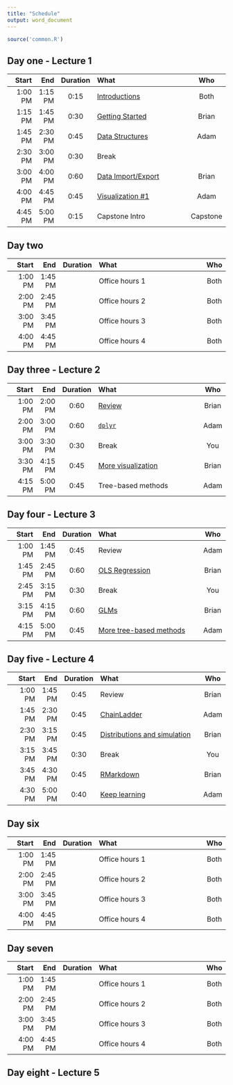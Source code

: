 ```yaml
---
title: "Schedule"
output: word_document
---
```


```r
source('common.R')
```

## Day one - Lecture 1

| Start        | End      | Duration | What                                                | Who      |
|-------------:|---------:|:--------:|:----------------------------------------------------|:--------:|
|  1:00 PM     |  1:15 PM	|  0:15	   | [Introductions](01_01_rstudio_intro.html)           | Both     | 
|  1:15 PM     |  1:45 PM	|  0:30    | [Getting Started](01_01_rstudio_intro.html#lets-get-started) | Brian    | 
|  1:45 PM     |  2:30 PM	|  0:45    | [Data Structures](01_02_data_structures_full.html)	 | Adam     | 
|  2:30 PM     |  3:00 PM	|  0:30    | Break	                                             |          | 
|  3:00 PM     |  4:00 PM	|  0:60	   | [Data Import/Export](01_03_data_import_export.html) | Brian    | 
|  4:00 PM     |  4:45 PM	|  0:45	   | [Visualization #1](01_04_visualization_1_full.html) | Adam     | 
|  4:45 PM     |  5:00 PM	|  0:15	   | Capstone Intro                                      | Capstone | 

## Day two

| Start        | End      | Duration | What                                                | Who      |
|-------------:|---------:|:--------:|:----------------------------------------------------|:--------:|
|  1:00 PM     |  1:45 PM	|  	       | Office hours 1                                      | Both     | 
|  2:00 PM     |  2:45 PM	|  	       | Office hours 2                                      | Both     | 
|  3:00 PM     |  3:45 PM	|  	       | Office hours 3                                      | Both     | 
|  4:00 PM     |  4:45 PM	|  	       | Office hours 4                                      | Both     | 

## Day three - Lecture 2

| Start        | End      | Duration | What                                                | Who      |
|-------------:|---------:|:--------:|:----------------------------------------------------|:--------:|
|  1:00 PM     |  2:00 PM	|  0:60	   | [Review](02_01_day_one_review.html)                 | Brian    | 
|  2:00 PM     |  3:00 PM	|  0:60    | [`dplyr`](02_02_TBD.html)                           | Adam     | 
|  3:00 PM     |  3:30 PM	|  0:30    | Break	                                             | You      | 
|  3:30 PM     |  4:15 PM	|  0:45	   | [More visualization](02_03_more_visualization.html) | Brian    | 
|  4:15 PM     |  5:00 PM	|  0:45	   | Tree-based methods                                  | Adam     | 

## Day four - Lecture 3

| Start        | End      | Duration | What                                                | Who      |
|-------------:|---------:|:--------:|:----------------------------------------------------|:--------:|
|  1:00 PM     |  1:45 PM	|  0:45	   | Review                                              | Adam     | 
|  1:45 PM     |  2:45 PM	|  0:60    | [OLS Regression](03_01_regression.html)             | Brian    | 
|  2:45 PM     |  3:15 PM	|  0:30    | Break	                                             | You      | 
|  3:15 PM     |  4:15 PM	|  0:60	   | [GLMs](03_03_glms.html)                             | Brian    | 
|  4:15 PM     |  5:00 PM	|  0:45	   | [More tree-based methods]()                         | Adam     | 

## Day five - Lecture 4

| Start        | End      | Duration | What                                            | Who      |
|-------------:|---------:|:--------:|:------------------------------------------------|:--------:|
|  1:00 PM     |  1:45 PM	|  0:45	   | Review                                          | Brian    | 
|  1:45 PM     |  2:30 PM	|  0:45    | [ChainLadder](04_02_TBD.html)                   | Adam     | 
|  2:30 PM     |  3:15 PM	|  0:45    | [Distributions and simulation](04_03_distributions_simulation.html) | Brian    | 
|  3:15 PM     |  3:45 PM	|  0:30    | Break	                                         | You      | 
|  3:45 PM     |  4:30 PM	|  0:45	   | [RMarkdown](04_04_rmarkdown.html)               | Brian    | 
|  4:30 PM     |  5:00 PM	|  0:40	   | [Keep learning]()                               | Adam     | 

## Day six

| Start        | End      | Duration | What                                                | Who      |
|-------------:|---------:|:--------:|:----------------------------------------------------|:--------:|
|  1:00 PM     |  1:45 PM	|  	       | Office hours 1                                      | Both     | 
|  2:00 PM     |  2:45 PM	|  	       | Office hours 2                                      | Both     | 
|  3:00 PM     |  3:45 PM	|  	       | Office hours 3                                      | Both     | 
|  4:00 PM     |  4:45 PM	|  	       | Office hours 4                                      | Both     | 

## Day seven

| Start        | End      | Duration | What                                                | Who      |
|-------------:|---------:|:--------:|:----------------------------------------------------|:--------:|
|  1:00 PM     |  1:45 PM	|  	       | Office hours 1                                      | Both     | 
|  2:00 PM     |  2:45 PM	|  	       | Office hours 2                                      | Both     | 
|  3:00 PM     |  3:45 PM	|  	       | Office hours 3                                      | Both     | 
|  4:00 PM     |  4:45 PM	|  	       | Office hours 4                                      | Both     | 

## Day eight - Lecture 5


